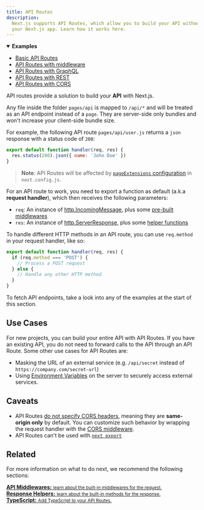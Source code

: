 ```yaml
---
title: API Routes
description:
  Next.js supports API Routes, which allow you to build your API without leaving
  your Next.js app. Learn how it works here.
---
```


<details open>
  <summary>
    <b>Examples</b>
  </summary>
  <ul>
    <li>
      <a href='https://github.com/vercel/next.js/tree/canary/examples/api-routes'>
        Basic API Routes
      </a>
    </li>
    <li>
      <a href='https://github.com/vercel/next.js/tree/canary/examples/api-routes-middleware'>
        API Routes with middleware
      </a>
    </li>
    <li>
      <a href='https://github.com/vercel/next.js/tree/canary/examples/api-routes-graphql'>
        API Routes with GraphQL
      </a>
    </li>
    <li>
      <a href='https://github.com/vercel/next.js/tree/canary/examples/api-routes-rest'>
        API Routes with REST
      </a>
    </li>
    <li>
      <a href='https://github.com/vercel/next.js/tree/canary/examples/api-routes-cors'>
        API Routes with CORS
      </a>
    </li>
  </ul>
</details>

API routes provide a solution to build your **API** with Next.js.

Any file inside the folder `pages/api` is mapped to `/api/*` and will be treated
as an API endpoint instead of a `page`. They are server-side only bundles and
won't increase your client-side bundle size.

For example, the following API route `pages/api/user.js` returns a `json`
response with a status code of `200`:

```js
export default function handler(req, res) {
  res.status(200).json({ name: 'John Doe' })
}
```

> **Note**: API Routes will be affected by
> [`pageExtensions` configuration](/docs/api-reference/next.config.js/custom-page-extensions.md)
> in `next.config.js`.

For an API route to work, you need to export a function as default (a.k.a
**request handler**), which then receives the following parameters:

- `req`: An instance of
  [http.IncomingMessage](https://nodejs.org/api/http.html#class-httpincomingmessage),
  plus some [pre-built middlewares](/docs/api-routes/api-middlewares.md)
- `res`: An instance of
  [http.ServerResponse](https://nodejs.org/api/http.html#class-httpserverresponse),
  plus some [helper functions](/docs/api-routes/response-helpers.md)

To handle different HTTP methods in an API route, you can use `req.method` in
your request handler, like so:

```js
export default function handler(req, res) {
  if (req.method === 'POST') {
    // Process a POST request
  } else {
    // Handle any other HTTP method
  }
}
```

To fetch API endpoints, take a look into any of the examples at the start of
this section.

## Use Cases

For new projects, you can build your entire API with API Routes. If you have an
existing API, you do not need to forward calls to the API through an API Route.
Some other use cases for API Routes are:

- Masking the URL of an external service (e.g. `/api/secret` instead of
  `https://company.com/secret-url`)
- Using [Environment Variables](/docs/basic-features/environment-variables.md)
  on the server to securely access external services.

## Caveats

- API Routes
  [do not specify CORS headers](https://developer.mozilla.org/en-US/docs/Web/HTTP/CORS),
  meaning they are **same-origin only** by default. You can customize such
  behavior by wrapping the request handler with the
  [CORS middleware](/docs/api-routes/api-middlewares.md#connectexpress-middleware-support).
- API Routes can't be used with
  [`next export`](/docs/advanced-features/static-html-export.md)

## Related

For more information on what to do next, we recommend the following sections:

<div className='card'>
  <a href='/docs/api-routes/api-middlewares.md'>
    <b>API Middlewares:</b>
    <small>learn about the built-in middlewares for the request.</small>
  </a>
</div>

<div className='card'>
  <a href='/docs/api-routes/response-helpers.md'>
    <b>Response Helpers:</b>
    <small>learn about the built-in methods for the response.</small>
  </a>
</div>

<div className='card'>
  <a href='/docs/basic-features/typescript.md#api-routes'>
    <b>TypeScript:</b>
    <small>Add TypeScript to your API Routes.</small>
  </a>
</div>
